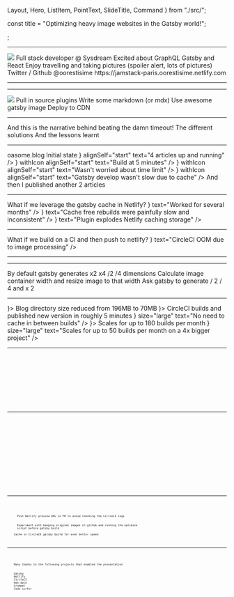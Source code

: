 
  Layout,
  Hero,
  ListItem,
  PointText,
  SlideTitle,
  Command
} from "./src/";

const title = "Optimizing heavy image websites in the Gatsby world!";
<Head>
  <title>{title}</title>
</Head>;

<Hero title={title} />

---

<Layout>
  <Box pad={{ top: "medium" }} gap="small">
    <Box margin={{ vertical: "medium" }} height="50%">
      <Image
        margin="medium"
        fit="contain"
        src={require("file-loader!./src/images/me.png")}
      />
    </Box>
    <Appear>
      <PointText>Full stack developer @ Sysdream</PointText>
      <PointText>Excited about GraphQL Gatsby and React</PointText>
      <PointText>
        Enjoy travelling and taking pictures (spoiler alert, lots of pictures)
      </PointText>
      <PointText color="brand">Twitter / Github @oorestisime</PointText>
      <PointText color="brand">
        https://jamstack-paris.oorestisime.netlify.com
      </PointText>
    </Appear>
  </Box>
</Layout>

---

<Layout>
  <SlideTitle title="Quick introduction on Gatsby" />
</Layout>

---

<Layout>
  <Box pad={{ top: "large" }} gap="medium">
    <Image
      fit="contain"
      src={require("file-loader!./src/images/workflow.png")}
    />
  </Box>
  <Appear>
    <PointText>Pull in source plugins</PointText>
    <PointText>Write some markdown (or mdx)</PointText>
    <PointText>Use awesome gatsby image</PointText>
    <PointText>Deploy to CDN</PointText>
  </Appear>
</Layout>

---

<Layout>
  <SlideTitle title="Everything works great ..... Until you hit the Netlify time builds!" />
  <Box pad={{ top: "medium" }} gap="medium">
    <Appear>
      <PointText>
        And this is the narrative behind beating the damn timeout!
      </PointText>
      <PointText>The different solutions</PointText>
      <PointText>And the lessons learnt</PointText>
    </Appear>
  </Box>
</Layout>

---

<Layout>
  <SlideTitle title="The use case" />
  <Appear>
    <Box direction="row" margin={{ horizontal: "xlarge", bottom: "medium" }}>
      <Box basis="2/3">
        <Heading alignSelf="start" margin="none" level="2">
          oasome.blog
        </Heading>
        <Box margin={{ top: "large", left: "medium" }} gap="small">
          <ListItem
            withIcon
            alignSelf="start"
            text="Travel blog with infrequent updates"
          />
          <ListItem
            withIcon
            alignSelf="start"
            text="Average of 10 pictures per blog post"
          />
          <ListItem
            withIcon
            alignSelf="start"
            text="Pictures edited and exported to a 1-2mb size"
          />
          <ListItem
            withIcon
            alignSelf="start"
            text="
            Running gatsby-image for the blur-up effect and
            resizing features.
          "
          />
          <ListItem
            withIcon
            alignSelf="start"
            text="Don't spend money over a side-project"
          />
        </Box>
      </Box>
      <Box basis="1/3">
        <Heading alignSelf="start" margin="none" level="2">
          Initial state
        </Heading>
        <Box margin={{ top: "large", left: "medium" }} gap="small">
          <ListItem
            withIcon
            icon={<StatusGood />}
            alignSelf="start"
            text="4 articles up and running"
          />
          <ListItem
            icon={<StatusGood />}
            withIcon
            alignSelf="start"
            text="Build at 5 minutes"
          />
          <ListItem
            icon={<StatusGood />}
            withIcon
            alignSelf="start"
            text="Wasn't worried about time limit"
          />
          <ListItem
            icon={<StatusGood />}
            withIcon
            alignSelf="start"
            text="Gatsby develop wasn't slow due to cache"
          />
        </Box>
      </Box>
    </Box>
    <Heading alignSelf="center" level="1">
      And then I published another 2 articles
    </Heading>
  </Appear>
</Layout>

---

<Layout>
  <SlideTitle title="Solution 1: leveraging the Netlify cache" />
  <PointText size="xlarge">
    What if we leverage the gatsby cache in Netlify?
  </PointText>
  <Command code="npm install gatsby-plugin-netlify-cache" />
  <Box gap="medium" margin={{ top: "medium" }}>
    <ListItem
      size="large"
      withIcon
      Icon={<StatusGood />}
      text="Worked for several months"
    />
    <ListItem
      size="large"
      withIcon
      icon={<StatusInfo color="status-warning" />}
      text="Cache free rebuilds were painfully slow and inconsistent"
    />
    <ListItem
      size="large"
      withIcon
      icon={<StatusInfo color="status-warning" />}
      text="Plugin explodes Netlify caching storage"
    />
  </Box>
</Layout>

---

<Layout>
  <SlideTitle title="Solution 2: building on a CI" />
  <PointText size="xlarge">
    What if we build on a CI and then push to netlify?
  </PointText>
  <Command code="npm install netlify-cli" />
  <Box gap="medium" margin={{ top: "medium" }}>
    <ListItem
      size="large"
      text="Promising solution since CircleCI doesn't have a time limit (as long as there is output)"
    />
    <ListItem
      size="large"
      text="Avoid using the harmful netlify cache package"
    />
    <ListItem
      withIcon
      size="large"
      icon={<StatusInfo color="status-warning" />}
      text="CircleCI OOM due to image processing"
    />
  </Box>
</Layout>

---

<Layout>
  <SlideTitle title="Solution 3: pre-optimize images" />
  <Box gap="medium" margin={{ top: "medium" }}>
    <ListItem size="large" text="What about image quality?" />
    <ListItem size="large" text="How much time would we really gain?" />
    <ListItem size="large" text="How do we calculate the correct image size?" />
    <Box alignSelf="center">
      <TwitterTweetEmbed tweetId={"1096433363261579264"} />
    </Box>
  </Box>
</Layout>

---

<Layout>
  <SlideTitle title="But how do we calculate the necessary image dimensions?" />
  <PointText>By default gatsby generates x2 x4 /2 /4 dimensions</PointText>
  <PointText>
    Calculate image container width and resize image to that width
  </PointText>
  <PointText>Ask gatsby to generate / 2 / 4 and x 2</PointText>
</Layout>

---

<Layout>
  <SlideTitle title="Final solution = solution 2 + solution 3" />
  <Box gap="medium">
    <ListItem withIcon icon={<StatusGood size="large" />}>
      <Text>Blog directory size reduced from 196MB to </Text>
      <Text color="brand">70MB</Text>
    </ListItem>
    <ListItem withIcon icon={<StatusGood size="large" />}>
      <Text>CircleCI builds and published new version in </Text>
      <Text color="brand">roughly 5 minutes </Text>
    </ListItem>
    <ListItem
      withIcon
      icon={<StatusGood size="large" />}
      size="large"
      text="No need to cache in between builds"
    />
    <ListItem withIcon icon={<StatusGood size="large" />}>
      <Text>Scales for up to </Text>
      <Text color="brand">180 builds per month</Text>
    </ListItem>
    <ListItem
      withIcon
      icon={<StatusGood size="large" />}
      size="large"
      text="Scales for up to 50 builds per month on a 4x bigger project"
    />
  </Box>
</Layout>

---

<Layout>
  <Box pad="small">
    <Box margin={{ top: "xsmall" }} alignSelf="center">
      <CodeSurferColumnLayout sizes={[1]}>
        <Step title="Here is the image optimizer">
          <Code
            lang="js"
            code={require("!!raw-loader!./snippets/optimizer.js").default}
          />
        </Step>
        <Step>
          <Code
            lang="js"
            focus="14:28"
            code={require("!!raw-loader!./snippets/optimizer.js").default}
          />
        </Step>
      </CodeSurferColumnLayout>
    </Box>
  </Box>
</Layout>

---

<Layout>
  <Box pad="small">
    <Box margin={{ top: "xsmall" }} alignSelf="center">
      <CodeSurferColumnLayout sizes={[1]}>
        <Step title="CircleCI config.yml">
          <Code
            lang="yaml"
            code={require("!!raw-loader!./snippets/config.yml").default}
          />
        </Step>
        <Step subtitle="Building gatsby">
          <Code
            lang="yaml"
            focus="7:22"
            code={require("!!raw-loader!./snippets/config.yml").default}
          />
        </Step>
        <Step subtitle="Deploying to netlify">
          <Code
            lang="yaml"
            focus="38:53"
            code={require("!!raw-loader!./snippets/config.yml").default}
          />
        </Step>
      </CodeSurferColumnLayout>
    </Box>
  </Box>
</Layout>

---

<Layout>
  <SlideTitle title="What's next?" />
  <Box gap="medium">
    <PointText>
      Post Netlify preview URL in PR to avoid checking the CircleCI logs
    </PointText>
    <PointText>
      Experiment with keeping original images in github and running the optimize
      script before gatsby build
    </PointText>
    <PointText>Cache in CircleCI gatsby build for even better speed</PointText>
  </Box>
</Layout>

---

<Layout>
  <SlideTitle title="Questions?" />
  <PointText size="xlarge">
    Many thanks to the following projects that enabled the presentation
  </PointText>
  <Box margin={{ top: "medium" }} gap="small">
    <PointText>Gatsby</PointText>
    <PointText>Netlify</PointText>
    <PointText>CircleCI</PointText>
    <PointText>mdx-deck</PointText>
    <PointText>Grommet</PointText>
    <PointText>Code surfer</PointText>
  </Box>
</Layout>

